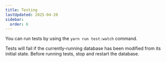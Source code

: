 ```yaml
---
title: Testing
lastUpdated: 2025-04-20
sidebar:
  order: 6
---
```



You can run tests by using the `yarn run test:watch` command.

<Aside type="note" title="Important">

Tests will fail if the currently-running database has been modified from its
initial state. Before running tests, stop and restart the database.

</Aside>
